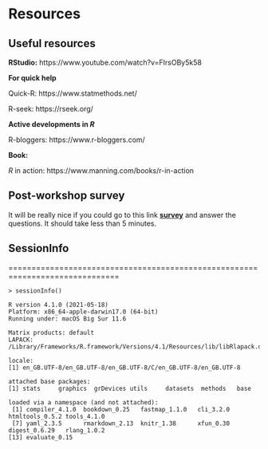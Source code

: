 # Resources

## Useful resources

**RStudio:** https://www.youtube.com/watch?v=FIrsOBy5k58

**For quick help**

Quick-R: https://www.statmethods.net/

R-seek: https://rseek.org/

**Active developments in *R* **

R-bloggers: https://www.r-bloggers.com/


**Book:** 

*R* in action: https://www.manning.com/books/r-in-action

## Post-workshop survey

It will be really nice if you could go to this link [**survey**](https://www.menti.com/rakkyam5ns) and answer the questions. It should take less than 5 minutes.


## SessionInfo

==============================================================================
```
> sessionInfo()

R version 4.1.0 (2021-05-18)
Platform: x86_64-apple-darwin17.0 (64-bit)
Running under: macOS Big Sur 11.6

Matrix products: default
LAPACK: /Library/Frameworks/R.framework/Versions/4.1/Resources/lib/libRlapack.dylib

locale:
[1] en_GB.UTF-8/en_GB.UTF-8/en_GB.UTF-8/C/en_GB.UTF-8/en_GB.UTF-8

attached base packages:
[1] stats     graphics  grDevices utils     datasets  methods   base     

loaded via a namespace (and not attached):
 [1] compiler_4.1.0  bookdown_0.25   fastmap_1.1.0   cli_3.2.0       htmltools_0.5.2 tools_4.1.0    
 [7] yaml_2.3.5      rmarkdown_2.13  knitr_1.38      xfun_0.30       digest_0.6.29   rlang_1.0.2    
[13] evaluate_0.15  

```